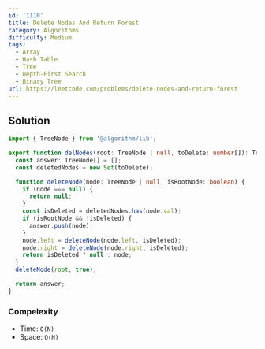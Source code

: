 ```yaml
---
id: '1110'
title: Delete Nodes And Return Forest
category: Algorithms
difficulty: Medium
tags:
  - Array
  - Hash Table
  - Tree
  - Depth-First Search
  - Binary Tree
url: https://leetcode.com/problems/delete-nodes-and-return-forest
---
```


## Solution

```typescript filename="solution.ts" copy
import { TreeNode } from '@algorithm/lib';

export function delNodes(root: TreeNode | null, toDelete: number[]): TreeNode[] {
  const answer: TreeNode[] = [];
  const deletedNodes = new Set(toDelete);

  function deleteNode(node: TreeNode | null, isRootNode: boolean) {
    if (node === null) {
      return null;
    }
    const isDeleted = deletedNodes.has(node.val);
    if (isRootNode && !isDeleted) {
      answer.push(node);
    }
    node.left = deleteNode(node.left, isDeleted);
    node.right = deleteNode(node.right, isDeleted);
    return isDeleted ? null : node;
  }
  deleteNode(root, true);

  return answer;
}
```

### Compelexity

- Time: `O(N)`
- Space: `O(N)`
